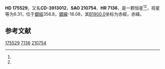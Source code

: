 {{Starbox begin
| name = HD 175529
}}
{{Starbox observe
| epoch = [[J2000.0|J2000.0]]
| constell = {{星座名待查}}<ref name=SIMBAD>{{cite web
 | url=http://simbad.u-strasbg.fr/simbad/sim-id?Ident=HR+7136
 | title =Pulsating variable Star
 | publisher=Centre de Données astronomiques de Strasbourg
 | work=SIMBAD
 | accessdate=2012-07-13}}</ref><ref name=DATA>{{cite web
 | url=http://vizier.u-strasbg.fr/viz-bin/VizieR-5?-out.add=.&-source=5050&-corr=PK=HR&-out.max=9999&HR=7136
 | title=VizieR Detailed Page
 | accessdate=2012-07-13
 | archive-date=2016-03-04
 | archive-url=https://web.archive.org/web/20160304213138/http://vizier.u-strasbg.fr/viz-bin/VizieR-5?-out.add=.&-source=5050&-corr=PK=HR&-out.max=9999&HR=7136
 | dead-url=no
 }}</ref>
| 星官 = 
| ra = {{RA|18|57|34.7}}<ref name=SIMBAD /><ref name=DATA />
| dec = {{DEC|-39|49|24}}<ref name=SIMBAD /><ref name=DATA />
| appmag_v = 6.31<ref name=SIMBAD /><ref name=DATA />
}}
{{Starbox character
| class = A3<ref name=SIMBAD /><ref name=DATA />
| b-v = 0.2<ref name=SIMBAD /><ref name=DATA />
| u-b = <ref name=SIMBAD /><ref name=DATA />
| r-i = <ref name=SIMBAD /><ref name=DATA />
| variable = 
}}
{{Starbox astrometry
| radial_v = 
| prop_mo_ra = 5
| parallax = 
| p_error = 
}}
{{Starbox catalog
| names =CD-3913012，[[SAO星表|SAO]] 210754，[[HD星表|HD]] 175529，[[HR星表|HR]] 7136}}
{{Starbox reference |Simbad=HR+7136}}
{{Starbox end}}

'''HD 175529'''，又名'''CD-3913012'''，'''SAO 210754'''、'''HR 7136'''，是一颗恒星<ref name=SIMBAD /><ref name=DATA />，视星等为6.31，位于[[銀道座標系|銀經]]356.8，[[銀道座標系|銀緯]]-18.08，其[[B1900.0|B1900.0]]坐标为赤經{{RA|18|50|38.3}}，赤緯{{DEC|-39|-18.08|16}}。

== 参考文献 ==
{{reflist}}

{{star-stub}}

[[Category:HD和HDE天體|175529]]
[[Category:HR天體|7136]]
[[Category:SAO天體|210754]]
